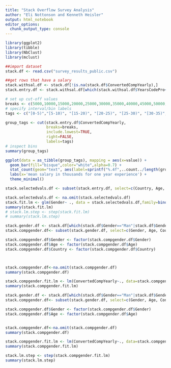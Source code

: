 ```yaml
---
title: "Stack Overflow Survey Analysis"
author: "Eli Nottonson and Kenneth Heisler"
output: html_notebook
editor_options: 
  chunk_output_type: console
---
```

```r
library(ggplot2)
library(tibble)
library(NbClust)
library(mclust)
```

```r
##import dataset
stack.df <- read.csv("survey_results_public.csv")
```


```r
##get rows that have a salary
stack.withsal.df <- stack.df[!is.na(stack.df$ConvertedCompYearly),]
stack.entry.df <- stack.withsal.df[which(stack.withsal.df$YearsCodePro<=1),]
```

```r
# set up cut-off values 
breaks <- c(5000,10000,15000,20000,25000,30000,35000,40000,45000,50000,75000, 100000, 200000)
# specify interval/bin labels
tags <- c("[0-5)","[5-10)", "[15-20)", "[20-25)", "[25-30)", "[30-35)","[35-40)", "[40-45)","[45-50)", "[50-75)", "[75-100)", "[100-200)")

group_tags <- cut(stack.entry.df$ConvertedCompYearly, 
                  breaks=breaks, 
                  include.lowest=TRUE, 
                  right=FALSE, 
                  labels=tags)
# inspect bins
summary(group_tags)

ggplot(data = as_tibble(group_tags), mapping = aes(x=value)) + 
  geom_bar(fill="bisque",color="white",alpha=0.7) + 
  stat_count(geom="text", aes(label=sprintf("%.4f",..count../length(group_tags))), vjust=-0.5) +
  labs(x='mean salary in thousands for one year experience') +
  theme_minimal() 
```


```r


stack.selectedvals.df <- subset(stack.entry.df, select=c(Country, Age, Gender, ConvertedCompYearly))

```

```r
stack.selectedvals.df <- na.omit(stack.selectedvals.df)
stack.fit.lm <- glm(Gender~ ., data = stack.selectedvals.df,family=binomial(logit))
summary(stack.fit.lm)
# stack.lm.step <- step(stack.fit.lm)
# summary(stack.lm.step)

```


```r

stack.gender.df <- stack.df[which(stack.df$Gender=="Man"|stack.df$Gender=="Woman"),]
stack.compgender.df<- subset(stack.gender.df, select=c(Gender, Age, Country, ConvertedCompYearly))

stack.compgender.df$Gender <- factor(stack.compgender.df$Gender)
stack.compgender.df$Age <- factor(stack.compgender.df$Age)
stack.compgender.df$Country <- factor(stack.compgender.df$Country)



stack.compgender.df<-na.omit(stack.compgender.df)
summary(stack.compgender.df)

stack.compgender.fit.lm <- lm(ConvertedCompYearly~., data=stack.compgender.df)
summary(stack.compgender.fit.lm)

```


```r

stack.gender.df <- stack.df[which(stack.df$Gender=="Man"|stack.df$Gender=="Woman"),]
stack.compgender.df<- subset(stack.gender.df, select=c(Gender, Age, ConvertedCompYearly))

stack.compgender.df$Gender <- factor(stack.compgender.df$Gender)
stack.compgender.df$Age <- factor(stack.compgender.df$Age)


stack.compgender.df<-na.omit(stack.compgender.df)
summary(stack.compgender.df)

stack.compgender.fit.lm <- lm(ConvertedCompYearly~., data=stack.compgender.df)
summary(stack.compgender.fit.lm)

stack.lm.step <- step(stack.compgender.fit.lm)
summary(stack.lm.step)
```